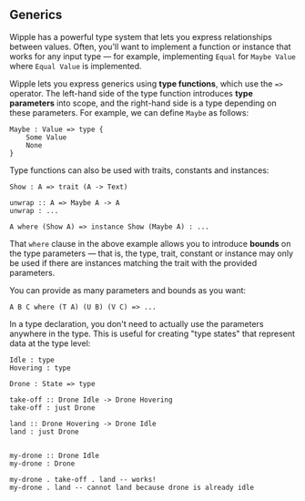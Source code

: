 ## Generics

Wipple has a powerful type system that lets you express relationships between values. Often, you'll want to implement a function or instance that works for any input type — for example, implementing `Equal` for `Maybe Value` where `Equal Value` is implemented.

Wipple lets you express generics using **type functions**, which use the `=>` operator. The left-hand side of the type function introduces **type parameters** into scope, and the right-hand side is a type depending on these parameters. For example, we can define `Maybe` as follows:

```wipple
Maybe : Value => type {
    Some Value
    None
}
```

Type functions can also be used with traits, constants and instances:

```wipple
Show : A => trait (A -> Text)

unwrap :: A => Maybe A -> A
unwrap : ...

A where (Show A) => instance Show (Maybe A) : ...
```

That `where` clause in the above example allows you to introduce **bounds** on the type parameters — that is, the type, trait, constant or instance may only be used if there are instances matching the trait with the provided parameters.

You can provide as many parameters and bounds as you want:

```wipple
A B C where (T A) (U B) (V C) => ...
```

In a type declaration, you don't need to actually use the parameters anywhere in the type. This is useful for creating "type states" that represent data at the type level:

```wipple
Idle : type
Hovering : type

Drone : State => type

take-off :: Drone Idle -> Drone Hovering
take-off : just Drone

land :: Drone Hovering -> Drone Idle
land : just Drone


my-drone :: Drone Idle
my-drone : Drone

my-drone . take-off . land -- works!
my-drone . land -- cannot land because drone is already idle
```
